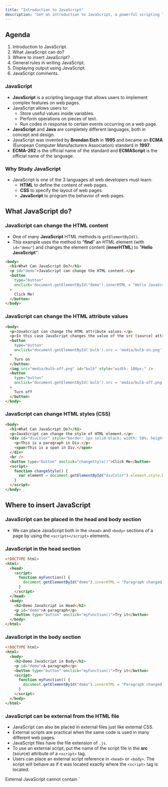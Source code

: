 ```yaml
---
title: "Introduction to JavaScript"
description: "Get an introduction to JavaScript, a powerful scripting language for web development. Learn how to use JavaScript for changing HTML content, styles, and attributes, writing outputs, and adding comments."
---
```


## Agenda
1. Introduction to JavaScript.
2. What JavaScript can do?
3. Where to insert JavaScript?
4. General rules in writing JavaScript.
5. Displaying output using JavaScript.
6. JavaScript comments.

### JavaScript
- **JavaScript** is a scripting language that allows users to implement complex features on web pages.
- JavaScript allows users to:
  - Store useful values inside variables.
  - Perform operations on pieces of text.
  - Run codes in response to certain events occurring on a web page.
- **JavaScript** and **Java** are completely different languages, both in concept and design.
- JavaScript was invented by **Brendan Eich** in **1995** and became an **ECMA** (European Computer Manufacturers Association) standard in **1997**.
- **ECMA-262** is the official name of the standard and **ECMAScript** is the official name of the language.

### Why Study JavaScript
- JavaScript is one of the 3 languages all web developers must learn:
  - **HTML** to define the content of web pages.
  - **CSS** to specify the layout of web pages.
  - **JavaScript** to program the behavior of web pages.

## What JavaScript do?
### JavaScript can change the HTML content
- One of many **JavaScript** HTML methods is `getElementById()`.
- This example uses the method to "**find**" an HTML element (with `id="demo"`) and changes the element content (**innerHTML**) to "**Hello JavaScript**":
```html title="index.html"
<body>
  <h1>What Can JavaScript Do?</h1>
  <p id="demo">JavaScript can change the HTML content.</p>
  <button 
    type="button" 
    onclick='document.getElementById("demo").innerHTML = "Hello JavaScript!"'
  >
    Click Me!
  </button>
</body>
```

### JavaScript can change the HTML attribute values
```html
<body>
  <p>JavaScript can change the HTML attribute values.</p>
  <p>In this case JavaScript changes the value of the src (source) attribute of an image.</p>
  <button 
    type="button"
    onclick="document.getElementById('bulb').src = 'media/bulb-on.png'"
  >
    Turn on
  </button>
  <img src="media/bulb-off.png" id="bulb" style="width: 100px;" />
  <button 
    type="button"
    onclick="document.getElementById('bulb').src = 'media/bulb-off.png'"
  >
    Turn off
  </button>
</body>
```

### JavaScript can change HTML styles (CSS)
```html
<body>
  <h1>What Can JavaScript Do?</h1>
  <p>JavaScript can change the style of HTML element.</p>
  <div id="divColor" style="border: 1px solid black; width: 50%; height: 100px;">
    <p>This is a paragraph in Div.</p>
    <span>This is a span in Div.</span>
  </div>
  <br />
  <button type="button" onclick="changeStyle()">Click Me</button>
  <script>
    function changeStyle() {
      var element = document.getElementById("divColor").element.style.backgroundColor = "#ff0000";
    }
  </script>
</body>
```

## Where to insert JavaScript
### JavaScript can be placed in the head and body section
- We can place JavaScript both in the `<head>` and `<body>` sections of a page by using the `<script></script>` elements.

### JavaScript in the head section
```html {4-8} 
<!DOCTYPE html>
<html>
  <head>
    <script>
      function myFunction() {
        document.getElementById("demo").innerHTML = "Paragraph changed!";
      }
    </script>
  </head>
  <body>
    <h2>Demo JavaScript in Head</h2>
    <p id="demo">A paragraph</p>
    <button type="button" onclick="myFunction()">Try it</button>
  </body>
</html>
```

### JavaScript in the body section
```html {7-11} 
<!DOCTYPE html>
<html>
  <body>
    <h2>Demo JavaScript in Body</h2>
    <p id="demo">A paragraph</p>
    <button type="button" onclick="myFunction()">Try it</button>
    <script>
      function myFunction() {
        document.getElementById("demo").innerHTML = "Paragraph changed!";
      }
    </script>
  </body>
</html>
```

### JavaScript can be external from the HTML file
- JavaScript can also be placed in external files just like external CSS.
- External scripts are practical when the same code is used in many different web pages.
- JavaScript files have the file extension of `.js`.
- To use an external script, put the name of the script file in the **src** (source) attribute of a `<script>` tag.
- Users can place an external script reference in `<head>` or `<body>`. The script will behave as if it was located exactly where the `<script>` tag is located.

<Callout>
External JavaScript cannot contain `<script>` tags.

The use of `<script>` tag will be inside the html file.
</Callout>

### Connecting to external JavaScript
```js
// js/myScript.js
function myFunction() {
  document.getElementById("demo").innerHTML = "Paragraph changed.";
}
```
```html {9} 
<!DOCTYPE html>
<html>
  <body>
    <h2>Demo External JavaScript</h2>
    <p id="demo">A paragraph.</p>
    <button type="button" onclick="myFunction()">Try it</button>
    <p>This exmaple links to "myScript.js"</p>
    <p>(myFunction is stored in "myScript.js")</p>
    <script src="js/myScript.js"></script>
  </body>
</html>
```

### Advantages of using external JavaScript
- Placing scripts in external files offer some advantages like:
  - It separates HTML tags and JavaScript code.
  - It makes HTML and JavaScript easier to read and maintain.
  - Cached JavaScript files can speed up page loads.

### External References
- An external references can be referenced in 3 different ways.
  - With a full URL **website link**.
  - With a file path `/js/javascript.js`
  - With any path `javascript.js`

## General Rules in Writing JavaScript
- Semicolons (;) are used to separate JavaScript statement therefore, every statement should have a semicolon at the end. 
  ```js
  document.write("Hello everyone");
  ```
- Multiple statements can be allowed to be written in one line when separated by semicolons.
  ```js
  a = 5; b = 6; c = a + b;
  ```
- JavaScript ignores multiple spaces. Users can add white space to the script to make it more readable.
  ```js
  let person="Max";
  
  // is the same as
  let person = "Max";
  ```
- A good practice is to put spaces around operators `(= + - * /)`.
  ```js
  let x = y + z;
  ```
- We can use the `+` symbol for concatenation.
  ```js
  window.alert("My age is " + 12);
  ```
- We can insert HTML codes in JavaScript outputs.
  ```js
  document.write("<h1>Hello</h1>");
  ```
- JavaScript code can be grouped together in blocks by placing them inside curly brackets.
  ```js
  function myFunction() {
    document.getElementById("demo1").innerHTML = "Hello everyone!";
    document.getElementById("demo2").innerHTML = "How are you?";
  }
  ```

## Displaying output using JavaScript
- JavaScript can display data using different ways. 
  - Writing into an HTML element, using `innerHTML`.
  - Writing into an HTML output, using `document.write()`.
  - Writing into an alert box, using `window.alert()`.

### Using innerHTML
- To access an HTML element, JavaScript can use the `document.getElementById(id)` method.
- The **id** attribute defines the HTML element where the method will be implemented.
- The **innerHTML** property defines the HTML content that is visible within the page.
- Changing the **innerHTML** property of an HTML element is the most common way to display data in HTML using JavaScript.

```html {8} 
<!DOCTYPE html>
<html>
  <body>
    <h2>Using innerHTML</h2>
    <p>My First Paragraph.</p>
    <p id="demo"></p>
    <script>
      document.getElementById("demo").innerHTML = "My Second Paragraph";
    </script>
  </body>
</html>
```

### Using `document.write`
- Another way to display output on the HTML page is to use the `document.write()` method.
- Document.write is only recommended for testing purposes. When deployed for actual use, using the `document.write()` after an HTML document is loaded, will delete all existing HTML.
```html {7} 
<!DOCTYPE html>
<html>
  <body>
    <h2>Using innerHTML</h2>
    <p>My First Paragraph.</p>
    <script>
      document.write("My Second Paragraph");
    </script>
  </body>
</html>
```

### Using `window.alert`
- Using `window.alert()` activates an alert box that will display the user data on the web page.
```html {7} 
<!DOCTYPE html>
<html>
  <body>
    <h2>Using innerHTML</h2>
    <p>My First Paragraph.</p>
    <script>
      window.alert("This is an alert box!");
    </script>
  </body>
</html>
```

## JavaScript comments
- JavaScript comments can be used to explain JavaScript code, and to make it more readable.
- JavaScript comments can be used to prevent code execution, when testing alternative code.
- We can use **single line** and **multi-line** comments in JavaScript.
- **Single line** comments are the most often used method of placing comments, **multi-line** or **block** comments are used when documenting the project.

#### Single Line Comment
```html {7, 9} 
<!DOCTYPE html>
<html>
  <body>
    <h1 id="myH"></h1>
    <p id="myP"></p>
    <script>
      // Change content of heading:
      document.getElementById("myH") = "JavaScript Comments";
      // Change content of paragraph:
      document.getElementById("myP") = "My First Paragraph";
    </script>
  </body>
</html>
```

#### Multi-line Comment
```html {7-11} 
<!DOCTYPE html>
<html>
  <body>
    <h1 id="myH"></h1>
    <p id="myP"></p>
    <script>
      /*
        The code below will change 
        the heading with id = "myH"
        and the paragraph with id = "myP"
      */
      document.getElementById("myH").innerHTML = "JavaScript Comments";
      document.getElementById("myP").innerHTML = "My First Paragraph";
    </script>
  </body>
</html>
```

## Summary Table

| Terms                     |   Definition                                                                          |
|---------------------------|---------------------------------------------------------------------------------------|
| `JavaScript`              | A scripting language that allows users to implement complex features on the web pages.|
| `ECMA-262`                | The official name of the **standard**.                                                |
| `ECMAScript`              | The official name of the **language**.                                                |
| `<script></script>`       | An HTML tag to embed or reference JavaScript within a web page.                       |
| `.js`                     | The assigned file extension for JavaScript file.                                      |
| `id`                      | The attribute that defines the HTML element where the method will be implemented.     |
| `innerHTML`               | The property that defines the HTML content that is visible within the page.           |
| `document.getElementById` | One of the JavaScript method to acces the HTML element.                               |
| `document.write()`        | Another way to display output on the HTML page is to use this method.                 |
| `window.alert()`          | Activates an alert box that will dispay the user data on the web page.                |

### Credits
This webpage was created based on lessons provided by **Rose Anne G. Cochanco** as part of Web Development subject.

